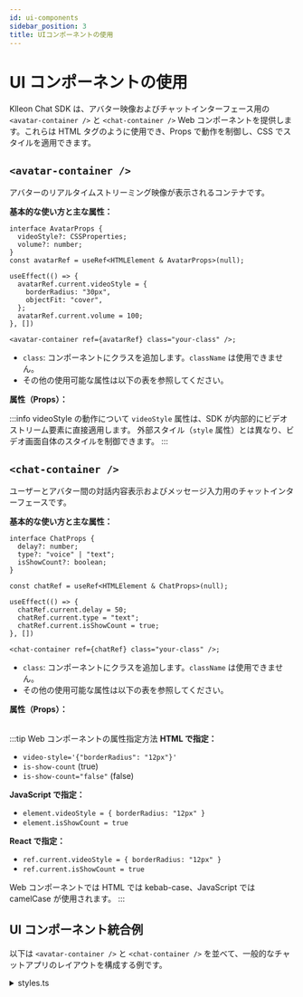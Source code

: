 ```yaml
---
id: ui-components
sidebar_position: 3
title: UIコンポーネントの使用
---
```



<Head>
  <title>{`Klleon Chat SDK UIコンポーネント - アバターおよびチャットWebコンポーネントの使い方`}</title>
  <meta
    name="description"
    content="Klleon Chat SDKのavatar-containerおよびchat-container Webコンポーネントの使用方法をご案内します。属性の制御、スタイル適用、React連携例までご確認ください。"
  />
  <meta
    name="keywords"
    content="Klleon Chat SDK, アバターコンポーネント, チャットコンポーネント, Webコンポーネント, avatar-container, chat-container, React連携, スタイリング, 属性制御, JavaScript SDK, デジタルヒューマン UI, リップシンクコンポーネント, 音声チャットボット UI, Klleon"
  />
</Head>

# UI コンポーネントの使用

Klleon Chat SDK は、アバター映像およびチャットインターフェース用の `<avatar-container />` と `<chat-container />` Web コンポーネントを提供します。これらは HTML タグのように使用でき、Props で動作を制御し、CSS でスタイルを適用できます。

## `<avatar-container />`

アバターのリアルタイムストリーミング映像が表示されるコンテナです。

**基本的な使い方と主な属性：**

```tsx title="<avatar-container />"
interface AvatarProps {
  videoStyle?: CSSProperties;
  volume?: number;
}
const avatarRef = useRef<HTMLElement & AvatarProps>(null);

useEffect(() => {
  avatarRef.current.videoStyle = {
    borderRadius: "30px",
    objectFit: "cover",
  };
  avatarRef.current.volume = 100;
}, [])

<avatar-container ref={avatarRef} class="your-class" />;
```

- `class`: コンポーネントにクラスを追加します。`className` は使用できません。
- その他の使用可能な属性は以下の表を参照してください。

**属性（Props）：**

<Table
  columns={usage.ja.avatarContainerPropsColumns}
  data={usage.ja.avatarContainerPropsData}
/>

:::info videoStyle の動作について
`videoStyle` 属性は、SDK が内部的にビデオストリーム要素に直接適用します。
外部スタイル（`style` 属性）とは異なり、ビデオ画面自体のスタイルを制御できます。
:::

## `<chat-container />`

ユーザーとアバター間の対話内容表示およびメッセージ入力用のチャットインターフェースです。

**基本的な使い方と主な属性：**

```tsx title="<chat-container />"
interface ChatProps {
  delay?: number;
  type?: "voice" | "text";
  isShowCount?: boolean;
}

const chatRef = useRef<HTMLElement & ChatProps>(null);

useEffect(() => {
  chatRef.current.delay = 50;
  chatRef.current.type = "text";
  chatRef.current.isShowCount = true;
}, [])

<chat-container ref={chatRef} class="your-class" />;
```

- `class`: コンポーネントにクラスを追加します。`className` は使用できません。
- その他の使用可能な属性は以下の表を参照してください。

**属性（Props）：**

<Table
  columns={usage.ja.chatContainerPropsColumns}
  data={usage.ja.chatContainerPropsData}
/>

:::tip Web コンポーネントの属性指定方法
**HTML で指定：**

- `video-style='{"borderRadius": "12px"}'`
- `is-show-count` (true)
- `is-show-count="false"` (false)

**JavaScript で指定：**

- `element.videoStyle = { borderRadius: "12px" }`
- `element.isShowCount = true`

**React で指定：**

- `ref.current.videoStyle = { borderRadius: "12px" }`
- `ref.current.isShowCount = true`

Web コンポーネントでは HTML では kebab-case、JavaScript では camelCase が使用されます。
:::

## UI コンポーネント統合例

以下は `<avatar-container />` と `<chat-container />` を並べて、一般的なチャットアプリのレイアウトを構成する例です。

<details>
<summary>styles.ts</summary>
```typescript title="styles.ts"
import type { CSSProperties } from "react";

export const wrapperStyle: CSSProperties = {
  display: "flex",
  gap: "20px",
  padding: "20px",
  backgroundColor: "white",
  borderRadius: "12px",
  boxShadow: "0 4px 12px rgba(0, 0, 0, 0.1)",
  justifyContent: "center",
  alignItems: "center",
  height: "100vh",
};

export const avatarStyle: CSSProperties = {
  width: "350px",
  height: "550px",
  borderRadius: "8px",
  backgroundColor: "#e0e0e0",
};

export const chatStyle: CSSProperties = {
  width: "350px",
  height: "550px",
  border: "1px solid #ccc",
  borderRadius: "8px",
};
```
</details>

```html title="index.html (klleon-sdkのインストール)"
<!DOCTYPE html>
<html lang="ja">
  <head>
    <meta charset="UTF-8" />
    <link rel="icon" type="image/svg+xml" href="/favicon.ico" />
    <meta name="viewport" content="width=device-width, initial-scale=1.0" />
    <title>Klleon Chat SDK</title>
    <script src="https://web.sdk.klleon.io/{VERSION}/klleon-chat.umd.js"></script>
  </head>
  <body>
    <div id="root"></div>
    <script type="module" src="/src/main.tsx"></script>
  </body>
</html>
```

```tsx title="App.tsx (UIコンポーネントの配置例)"
import { useEffect } from "react";
import { wrapperStyle, avatarStyle, chatStyle } from "./styles";

interface AvatarProps {
  videoStyle?: CSSProperties;
  volume?: number;
}

interface ChatProps {
  delay?: number;
  type?: "voice" | "text";
  isShowCount?: boolean;
}

function App() {
  const avatarRef = useRef<HTMLElement & AvatarProps>(null);
  const chatRef = useRef<HTMLElement & ChatProps>(null);

  useEffect(() => {
    const { KlleonChat } = window;
    const init = async () => {
      await KlleonChat.init({
        sdk_key: "YOUR_SDK_KEY",
        avatar_id: "YOUR_AVATAR_ID",
      });
    };
    init();

    if (avatarRef.current) {
      avatarRef.current.videoStyle = {
        borderRadius: "30px",
        objectFit: "cover",
      };
      avatarRef.current.volume = 100;
    }

    if (chatRef.current) {
      chatRef.current.delay = 30;
      chatRef.current.type = "text";
      chatRef.current.isShowCount = true;
    }

    return () => {
      KlleonChat.destroy();
    };
  }, []);

  return (
    <div style={wrapperStyle}>
      <avatar-container ref={avatarRef} style={avatarStyle} />
      <chat-container ref={chatRef} style={chatStyle} />
    </div>
  );
}

export default App;
```

:::tip SDK 初期化情報
上記の統合例では、SDK 初期化に必要な `{VERSION}`、`YOUR_SDK_KEY`、`YOUR_AVATAR_ID` を有効な値に置き換えてください。
SDK のインストールおよび初期化については [はじめに](/docs/setup/getting-started) をご参照ください。
:::

:::info React での class 属性の扱い
この Web コンポーネントでは、React の`className`ではなく HTML 標準の`class`属性を使用します。

**正しい使い方：**

```tsx
<avatar-container class="my-avatar" />
<chat-container class="my-chat" />
```

**誤った使い方：**

```tsx
<avatar-container className="my-avatar" /> // ❌ 動作しません
```

[TypeScript](/docs/guides/typescript-support)を使用している場合、型定義上 `className` は許可されず `class` のみが使用可能です。
:::
